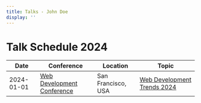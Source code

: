 ```yaml
---
title: Talks - John Doe
display: ''
---
```



<SubNav />

<div pt-5 />

# Talk Schedule 2024

| Date                          | Conference                                                                                           | Location             | Topic                                                               |
| ----------------------------- | ---------------------------------------------------------------------------------------------------- | -------------------- | ------------------------------------------------------------------- |
| 2024-01-01                    | [Web Development Conference](https://webdevconf.com)                                                  | San Francisco, USA   | [Web Development Trends 2024](https://webdevconf.com/schedule)       |
